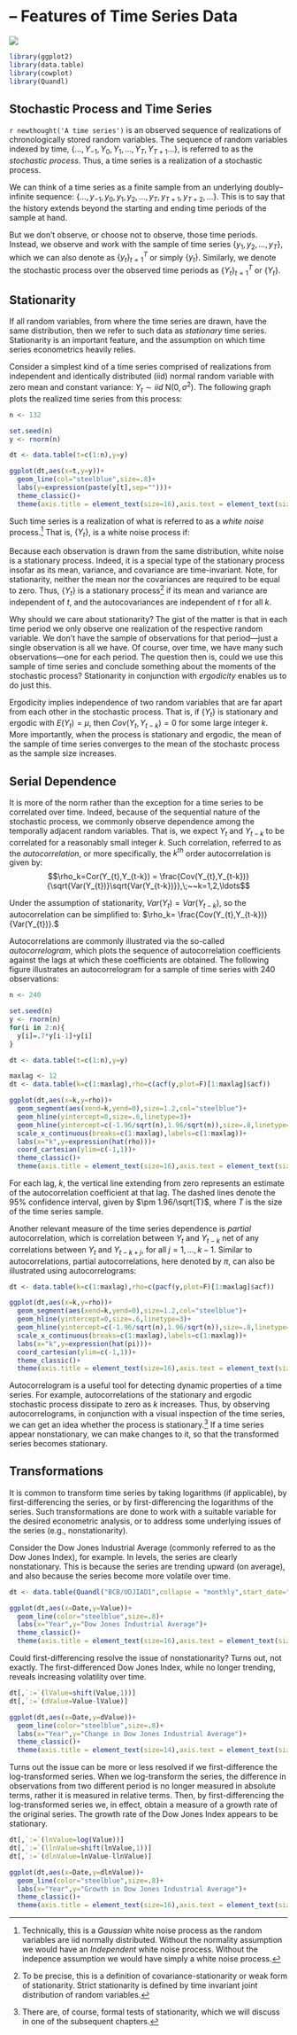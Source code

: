 # &ndash; Features of Time Series Data
![](art/timeseries.png)

```r
library(ggplot2)
library(data.table)
library(cowplot)
library(Quandl)
```

## Stochastic Process and Time Series

`r newthought('A time series')` is an observed sequence of realizations of chronologically stored random variables. The sequence of random variables indexed by time, $\{\ldots,Y_{-1},Y_0,Y_1,\ldots,Y_T,Y_{T+1}\ldots\}$, is referred to as the *stochastic process*. Thus, a time series is a realization of a stochastic process. 

We can think of a time series as a finite sample from an underlying doubly--infinite sequence: $\{\ldots,y_{-1},y_{0},y_1,y_2,\ldots,y_T,y_{T+1},y_{T+2},\ldots\}$. This is to say that the history extends beyond the starting and ending time periods of the sample at hand. 

But we don't observe, or choose not to observe, those time periods. Instead, we observe and work with the sample of time series $\{y_1,y_2,\ldots,y_T\}$, which we can also denote as $\{y_t\}_{t=1}^{T}$ or simply $\{y_t\}$. Similarly, we denote the stochastic process over the observed time periods as $\{Y_t\}_{t=1}^{T}$ or $\{Y_t\}$.


## Stationarity

If all random variables, from where the time series are drawn, have the same distribution, then we refer to such data as *stationary* time series. Stationarity is an important feature, and the assumption on which time series econometrics heavily relies. 

Consider a simplest kind of a time series comprised of realizations from independent and identically distributed (iid) normal random variable with zero mean and constant variance: $Y_t \sim iid~\text{N}\left(0,\sigma^2\right)$. The following graph plots the realized time series from this process:

```r
n <- 132

set.seed(n)
y <- rnorm(n)

dt <- data.table(t=c(1:n),y=y)

ggplot(dt,aes(x=t,y=y))+
  geom_line(col="steelblue",size=.8)+
  labs(y=expression(paste(y[t],sep="")))+
  theme_classic()+
  theme(axis.title = element_text(size=16),axis.text = element_text(size=14))
```

Such time series is a realization of what is referred to as a *white noise* process.^[Technically, this is a *Gaussian* white noise process as the random variables are iid normally distributed. Without the normality assumption we would have an *Independent* white noise process. Without the indepence assumption we would have simply a white noise process.] That is, $\{Y_t\}$, is a white noise process if: 
\begin{align*}
& E(Y_t) = 0,\;~\forall~t\\
& Var(Y_t) = \sigma^2,\;~\forall~t\\
& Cov(Y_t,Y_{t-k}) = 0,\;~\forall~k \ne 0
\end{align*}

Because each observation is drawn from the same distribution, white noise is a stationary process. Indeed, it is a special type of the stationary process insofar as its mean, variance, and covariance are time-invariant. Note, for stationarity, neither the mean nor the covariances are required to be equal to zero. Thus, $\{Y_t\}$ is a stationary process^[To be precise, this is a definition of covariance-stationarity or weak form of stationarity. Strict stationarity is defined by time invariant joint distribution of random variables.] if its mean and variance are independent of $t$, and the autocovariances are independent of $t$ for all $k$.

Why should we care about stationarity? The gist of the matter is that in each time period we only observe one realization of the respective random variable. We don't have the sample of observations for that period---just a single observation is all we have. Of course, over time, we have many such observations---one for each period. The question then is, could we use this sample of time series and conclude something about the moments of the stochastic process? Stationarity in conjunction with *ergodicity* enables us to do just this.

Ergodicity implies independence of two random variables that are far apart from each other in the stochastic process. That is, if $\{Y_t\}$ is stationary and ergodic with $E(Y_t)=\mu$, then $Cov(Y_t,Y_{t-k}) = 0$ for some large integer $k$. More importantly, when the process is stationary and ergodic, the mean of the sample of time series converges to the mean of the stochastc process as the sample size increases.  


## Serial Dependence

It is more of the norm rather than the exception for a time series to be correlated over time. Indeed, because of the sequential nature of the stochastic process, we commonly observe dependence among the temporally adjacent random variables. That is, we expect $Y_t$ and $Y_{t-k}$ to be correlated for a reasonably small integer $k$. Such correlation, referred to as the *autocorrelation*, or more specifically, the $k^{th}$ order autocorrelation is given by: $$\rho_k=Cor(Y_{t},Y_{t-k}) = \frac{Cov(Y_{t},Y_{t-k})}{\sqrt{Var(Y_{t})}\sqrt{Var(Y_{t-k})}},\;~~k=1,2,\ldots$$ 

Under the assumption of stationarity, $Var(Y_{t})=Var(Y_{t-k})$, so the autocorrelation can be simplified to: $\rho_k= \frac{Cov(Y_{t},Y_{t-k})}{Var(Y_{t})}.$

Autocorrelations are commonly illustrated via the so-called *autocorrelogram*, which plots the sequence of autocorrelation coefficients against the lags at which these coefficients are obtained. The following figure illustrates an autocorrelogram for a sample of time series with 240 observations: 

```r

n <- 240

set.seed(n)
y <- rnorm(n)
for(i in 2:n){
  y[i]=.7*y[i-1]+y[i]
}

dt <- data.table(t=c(1:n),y=y)

maxlag <- 12
dt <- data.table(k=c(1:maxlag),rho=c(acf(y,plot=F)[1:maxlag]$acf))

ggplot(dt,aes(x=k,y=rho))+
  geom_segment(aes(xend=k,yend=0),size=1.2,col="steelblue")+
  geom_hline(yintercept=0,size=.6,linetype=3)+
  geom_hline(yintercept=c(-1.96/sqrt(n),1.96/sqrt(n)),size=.8,linetype=5,col="coral")+
  scale_x_continuous(breaks=c(1:maxlag),labels=c(1:maxlag))+
  labs(x="k",y=expression(hat(rho)))+
  coord_cartesian(ylim=c(-1,1))+
  theme_classic()+
  theme(axis.title = element_text(size=16),axis.text = element_text(size=14))
```

For each lag, $k$, the vertical line extending from zero represents an estimate of the autocorrelation coefficient at that lag. The dashed lines denote the 95\% confidence interval, given by $\pm 1.96/\sqrt{T}$, where $T$ is the size of the time series sample.

Another relevant measure of the time series dependence is *partial* autocorrelation, which is correlation between $Y_t$ and $Y_{t-k}$ net of any correlations between $Y_t$ and $Y_{t-k+j}$, for all $j=1,\ldots,k-1$. Similar to autocorrelations, partial autocorrelations, here denoted by $\pi$, can also be illustrated using autocorrelograms:

```r
dt <- data.table(k=c(1:maxlag),rho=c(pacf(y,plot=F)[1:maxlag]$acf))

ggplot(dt,aes(x=k,y=rho))+
  geom_segment(aes(xend=k,yend=0),size=1.2,col="steelblue")+
  geom_hline(yintercept=0,size=.6,linetype=3)+
  geom_hline(yintercept=c(-1.96/sqrt(n),1.96/sqrt(n)),size=.8,linetype=5,col="coral")+
  scale_x_continuous(breaks=c(1:maxlag),labels=c(1:maxlag))+
  labs(x="k",y=expression(hat(pi)))+
  coord_cartesian(ylim=c(-1,1))+
  theme_classic()+
  theme(axis.title = element_text(size=16),axis.text = element_text(size=14))
```

Autocorrelogram is a useful tool for detecting dynamic properties of a time series. For example, autocorrelations of the stationary and ergodic stochastic process dissipate to zero as $k$ increases. Thus, by observing autocorrelograms, in conjunction with a visual inspection of the time series, we can get an idea whether the process is stationary.^[There are, of course, formal tests of stationarity, which we will discuss in one of the subsequent chapters.] If a time series appear nonstationary, we can make changes to it, so that the transformed series becomes stationary.



## Transformations

It is common to transform time series by taking logarithms (if applicable), by first-differencing the series, or by first-differencing the logarithms of the series. Such transformations are done to work with a suitable variable for the desired econometric analysis, or to address some underlying issues of the series (e.g., nonstationarity). 

Consider the Dow Jones Industrial Average (commonly referred to as the Dow Jones Index), for example. In levels, the series are clearly nonstationary. This is because the series are trending upward (on average), and also because the series become more volatile over time.

```r
dt <- data.table(Quandl("BCB/UDJIAD1",collapse = "monthly",start_date="1980-01-01"))

ggplot(dt,aes(x=Date,y=Value))+
  geom_line(color="steelblue",size=.8)+
  labs(x="Year",y="Dow Jones Industrial Average")+
  theme_classic()+
  theme(axis.title = element_text(size=16),axis.text = element_text(size=14))
```

Could first-differencing resolve the issue of nonstationarity? Turns out, not exactly. The first-differenced Dow Jones Index, while no longer trending, reveals increasing volatility over time. 

```r
dt[,`:=`(lValue=shift(Value,1))]
dt[,`:=`(dValue=Value-lValue)]

ggplot(dt,aes(x=Date,y=dValue))+
  geom_line(color="steelblue",size=.8)+
  labs(x="Year",y="Change in Dow Jones Industrial Average")+
  theme_classic()+
  theme(axis.title = element_text(size=14),axis.text = element_text(size=12))
```

Turns out the issue can be more or less resolved if we first-difference the log-transformed series. When we log-transform the series, the difference in observations from two different period is no longer measured in absolute terms, rather it is measured in relative terms. Then, by first-differencing the log-transformed series we, in effect, obtain a measure of a growth rate of the original series. The growth rate of the Dow Jones Index appears to be stationary.

```r
dt[,`:=`(lnValue=log(Value))]
dt[,`:=`(llnValue=shift(lnValue,1))]
dt[,`:=`(dlnValue=lnValue-llnValue)]

ggplot(dt,aes(x=Date,y=dlnValue))+
  geom_line(color="steelblue",size=.8)+
  labs(x="Year",y="Growth in Dow Jones Industrial Average")+
  theme_classic()+
  theme(axis.title = element_text(size=16),axis.text = element_text(size=14))
```


